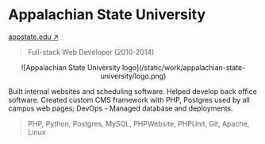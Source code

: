 
# Appalachian State University

<Thick>[appstate.edu ↗](https://www.appstate.edu)</Thick>

> Full-stack Web Developer (2010-2014)

<Center className="mx-auto my-8 max-w-lg">
    <Zoom>
    ![Appalachian State University logo](/static/work/appalachian-state-university/logo.png)
    </Zoom>
</Center>

Built internal websites and scheduling software. Helped develop back office software. Created custom CMS framework with PHP, Postgres used by all campus web pages; DevOps - Managed database and deployments.

> PHP, Python, Postgres, MySQL, PHPWebsite, PHPUnit, Git, Apache, Linux
